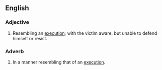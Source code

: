 ==English==

===Adjective===
{{en-adj|-}}

# {{lb|en|idiomatic|of a murder}} Resembling an [[execution]]; with the victim aware, but unable to defend himself or resist.

===Adverb===
{{en-adv|-}}

# {{lb|en|idiomatic|of murdering}} In a manner resembling that of an [[execution]].